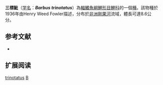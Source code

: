 {{Speciesbox 
| taxon = Barbus trinotatus
| status = LC
| status_system = IUCN3.1
| authority = [[Fowler|Fowler]], 1936
| synonyms = 
}}
'''三標魮'''（[[学名|学名]]：'''''Barbus trinotatus'''''）為[[輻鰭魚綱|輻鰭魚綱]][[鯉形目|鯉形目]][[鯉科|鯉科]]的一個[[種|種]]。該物種於1936年由Henry Weed Fowler描述，分布於[[非洲|非洲]][[剛果河|剛果河]]流域，體長可達8.6公分。

== 参考文献 ==
*{{FishBase_species|genus=Barbus|species=trinotatus|year=2011|month=12}}

== 扩展阅读 ==
{{refbegin}}
{{wikispecies-inline|Barbus trinotatus|三標魮}}
{{refend}}
{{Taxonbar|from=Q3752009}}

[[Category:魮屬|trinotatus]]
[[Category:1936年描述的鱼类|B]]

{{魚類小作品}}